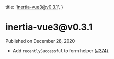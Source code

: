 
  title: 'inertia-vue3@v0.3.1',
}

<h1>inertia-vue3@v0.3.1</h1>

<div className="-mt-8 mb-12 text-base font-medium text-gray-600">Published on December 28, 2020</div>

- Add `recentlySuccessful` to form helper ([#374](https://github.com/inertiajs/inertia/pull/374)).
